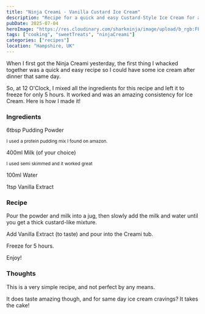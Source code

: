 ```yaml
---
title: "Ninja Creami - Vanilla Custard Ice Cream"
description: "Recipe for a quick and easy Custard-Style Ice Cream for a Ninja Creami"
pubDate: 2025-07-04
heroImage: "https://res.cloudinary.com/sharkninja/image/upload/b_rgb:FFFFFF,c_pad,dpr_2.0,f_auto,h_300,q_auto,w_300/c_pad,h_300,w_300/v1/Ninja/NC501UK/NC501UK_01?pgw=1"
tags: ["cooking", "sweetTreats", "ninjaCreami"]
categories: ["recipes"]
location: "Hampshire, UK"
---
```


When I first got the Ninja Creami yesterday, the first thing I whacked together was a quick and easy recipe so I could have some ice cream after dinner that same day. 

So, at 12 O'Clock, I mixed all the ingredients for this recipe and left it to freeze for only 5 hours. It worked and was an amazing consistency for Ice Cream. Here is how I made it!

### Ingredients

6tbsp Pudding Powder

<sup> I used a protein pudding mix I found on amazon. </sup>

400ml Milk (of your choice)

<sup> I used semi skimmed and it worked great </sup>

100ml Water

1tsp Vanilla Extract

### Recipe
Pour the powder and milk into a jug, then slowly add the milk and water until you get a thick custard-like mixture.

Add Vanilla Extract (to taste) and pour into the Creami tub.

Freeze for 5 hours.

Enjoy!

### Thoughts

This is a very simple recipe, and not perfect by any means. 

It does taste amazing though, and for same day ice cream cravings? It takes the cake!
